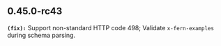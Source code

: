 ## 0.45.0-rc43
**`(fix):`** Support non-standard HTTP code 498; Validate `x-fern-examples` during schema parsing.


